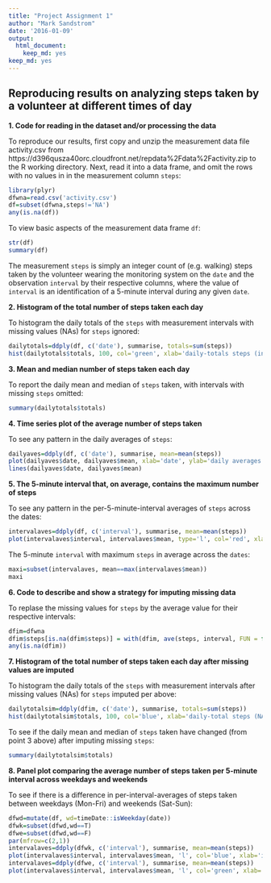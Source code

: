 ```yaml
---
title: "Project Assignment 1"
author: "Mark Sandstrom"
date: '2016-01-09'
output:
  html_document:
    keep_md: yes
keep_md: yes
---
```

Reproducing results on analyzing steps taken by a volunteer at different times of day
---
**1. Code for reading in the dataset and/or processing the data**

To reproduce our results, first copy and unzip the measurement data file activity.csv from https://d396qusza40orc.cloudfront.net/repdata%2Fdata%2Factivity.zip to the R working directory. Next, read it into a data frame, and omit the rows with no values in in the measurement column `steps`:
```r
library(plyr)
dfwna=read.csv('activity.csv')
df=subset(dfwna,steps!='NA')
any(is.na(df))
```

To view basic aspects of the measurement data frame `df`:
```r
str(df)
summary(df)
```

The measurement `steps` is simply an integer count of (e.g. walking) steps taken by the volunteer wearing the monitoring system on the `date` and the observation `interval` by their respective columns, where the value of `interval` is an identification of a 5-minute interval during any given `date`.

**2. Histogram of the total number of steps taken each day**

To histogram the daily totals of the `steps` with measurement intervals with missing values (NAs) for `steps` ignored:
```r
dailytotals=ddply(df, c('date'), summarise, totals=sum(steps))
hist(dailytotals$totals, 100, col='green', xlab='daily-totals steps (ingoring NAs)', ylab='count of days with the given daily-total')
```

**3. Mean and median number of steps taken each day**

To report the daily mean and median of `steps` taken, with intervals with missing `steps` omitted:
```r
summary(dailytotals$totals)
```

**4. Time series plot of the average number of steps taken**

To see any pattern in the daily averages of `steps`:
```r
dailyaves=ddply(df, c('date'), summarise, mean=mean(steps))
plot(dailyaves$date, dailyaves$mean, xlab='date', ylab='daily averages of steps for 5-minute intervals (omitting NAs)')
lines(dailyaves$date, dailyaves$mean)
```

**5. The 5-minute interval that, on average, contains the maximum number of steps**

To see any pattern in the per-5-minute-interval averages of `steps` across the dates:
```r
intervalaves=ddply(df, c('interval'), summarise, mean=mean(steps))
plot(intervalaves$interval, intervalaves$mean, type='l', col='red', xlab='interval', ylab='mean steps')
```

The 5-minute `interval` with maximum `steps` in average across the `dates`:
```r
maxi=subset(intervalaves, mean==max(intervalaves$mean))
maxi
```

**6. Code to describe and show a strategy for imputing missing data**

To replase the missing values for `steps` by the average value for their respective intervals:
```r
dfim=dfwna
dfim$steps[is.na(dfim$steps)] = with(dfim, ave(steps, interval, FUN = function(x) mean(x, na.rm=T)))[is.na(dfim$steps)]
any(is.na(dfim))
```

**7. Histogram of the total number of steps taken each day after missing values are imputed**

To histogram the daily totals of the `steps` with measurement intervals after missing values (NAs) for `steps` imputed per above:
```r
dailytotalsim=ddply(dfim, c('date'), summarise, totals=sum(steps))
hist(dailytotalsim$totals, 100, col='blue', xlab='daily-total steps (NAs replaced by interval-means)', ylab='count of days with the given daily-total')
```

To see if the daily mean and median of `steps` taken have changed (from point 3 above) after imputing missing `steps`:
```r
summary(dailytotalsim$totals)
```

**8. Panel plot comparing the average number of steps taken per 5-minute interval across weekdays and weekends**

To see if there is a difference in per-interval-averages of steps taken between weekdays (Mon-Fri) and weekends (Sat-Sun):
```r
dfwd=mutate(df, wd=timeDate::isWeekday(date))
dfwk=subset(dfwd,wd==T)
dfwe=subset(dfwd,wd==F)
par(mfrow=c(2,1))
intervalaves=ddply(dfwk, c('interval'), summarise, mean=mean(steps))
plot(intervalaves$interval, intervalaves$mean, 'l', col='blue', xlab='interval', ylab='Mon-Fri mean steps',lwd=3)
intervalaves=ddply(dfwe, c('interval'), summarise, mean=mean(steps))
plot(intervalaves$interval, intervalaves$mean, 'l', col='green', xlab='interval', ylab='Sat-Sun mean steps',lwd=3)

```

